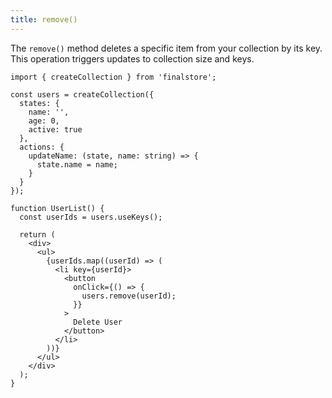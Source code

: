 ```yaml
---
title: remove()
---
```


The `remove()` method deletes a specific item from your collection by its key. This operation triggers updates to collection size and keys.

```tsx
import { createCollection } from 'finalstore';

const users = createCollection({
  states: {
    name: '',
    age: 0,
    active: true
  },
  actions: {
    updateName: (state, name: string) => {
      state.name = name;
    }
  }
});

function UserList() {
  const userIds = users.useKeys();

  return (
    <div>
      <ul>
        {userIds.map((userId) => (
          <li key={userId}>
            <button
              onClick={() => {
                users.remove(userId);
              }}
            >
              Delete User
            </button>
          </li>
        ))}
      </ul>
    </div>
  );
}
```
